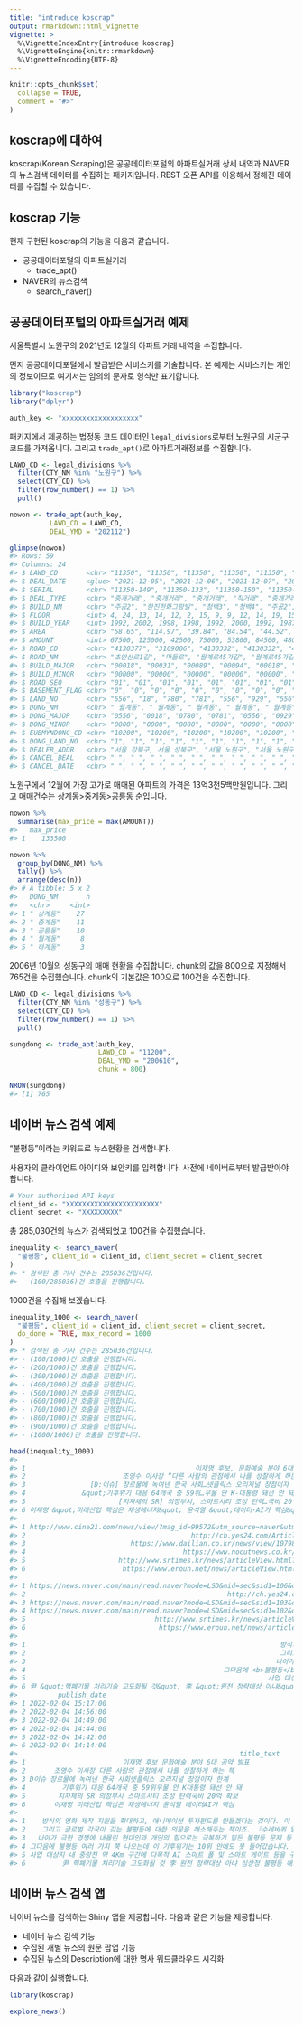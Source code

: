 ```yaml
---
title: "introduce koscrap"
output: rmarkdown::html_vignette
vignette: >
  %\VignetteIndexEntry{introduce koscrap}
  %\VignetteEngine{knitr::rmarkdown}
  %\VignetteEncoding{UTF-8}
---
```


```r
knitr::opts_chunk$set(
  collapse = TRUE,
  comment = "#>"
)
```

## koscrap에 대하여
koscrap(Korean Scraping)은 공공데이터포털의 아파트실거래 상세 내역과 NAVER의 뉴스검색 데이터를 수집하는 패키지입니다. REST 오픈 API를 이용해서 정해진 데이터를 수집할 수 있습니다.

## koscrap 기능
현재 구현된 koscrap의 기능을 다음과 같습니다.

* 공공데이터포털의 아파트실거래
  - trade_apt()
* NAVER의 뉴스검색 
  - search_naver()

## 공공데이터포털의 아파트실거래 예제
서울특별시 노원구의 2021년도 12월의 아파트 거래 내역을 수집합니다.

먼저 공공데이터포털에서 발급받은 서비스키를 기술합니다. 본 예제는 서비스키는 개인의 정보이므로 여기서는 임의의 문자로 형식만 표기합니다.

```r
library("koscrap")
library("dplyr")

auth_key <- "xxxxxxxxxxxxxxxxxxx"
```

패키지에서 제공하는 법정동 코드 데이터인 `legal_divisions`로부터 노원구의 시군구 코드를 가져옵니다. 그리고 `trade_apt()`로 아파트거래정보를 수집합니다.

```r
LAWD_CD <- legal_divisions %>% 
  filter(CTY_NM %in% "노원구") %>% 
  select(CTY_CD) %>% 
  filter(row_number() == 1) %>% 
  pull()

nowon <- trade_apt(auth_key, 
          LAWD_CD = LAWD_CD, 
          DEAL_YMD = "202112")

glimpse(nowon)
#> Rows: 59
#> Columns: 24
#> $ LAWD_CD       <chr> "11350", "11350", "11350", "11350", "11350", "11350", "1…
#> $ DEAL_DATE     <glue> "2021-12-05", "2021-12-06", "2021-12-07", "2021-12-10",…
#> $ SERIAL        <chr> "11350-149", "11350-133", "11350-150", "11350-151", "113…
#> $ DEAL_TYPE     <chr> "중개거래", "중개거래", "중개거래", "직거래", "중개거래"…
#> $ BUILD_NM      <chr> "주공2", "한진한화그랑빌", "청백3", "청백4", "주공2", "…
#> $ FLOOR         <int> 4, 24, 13, 14, 12, 2, 15, 9, 9, 12, 14, 19, 15, 8, 16, 1…
#> $ BUILD_YEAR    <int> 1992, 2002, 1998, 1998, 1992, 2000, 1992, 1987, 1994, 19…
#> $ AREA          <chr> "58.65", "114.97", "39.84", "84.54", "44.52", "84.98", "…
#> $ AMOUNT        <int> 67500, 125000, 42500, 75000, 53800, 84500, 48000, 73600,…
#> $ ROAD_CD       <chr> "4130377", "3109006", "4130332", "4130332", "4130377", "…
#> $ ROAD_NM       <chr> "초안산로1길", "마들로", "월계로45가길", "월계로45가길",…
#> $ BUILD_MAJOR   <chr> "00018", "00031", "00089", "00094", "00018", "00049", "0…
#> $ BUILD_MINOR   <chr> "00000", "00000", "00000", "00000", "00000", "00000", "0…
#> $ ROAD_SEQ      <chr> "01", "01", "01", "01", "01", "01", "01", "01", "01", "0…
#> $ BASEMENT_FLAG <chr> "0", "0", "0", "0", "0", "0", "0", "0", "0", "0", "0", "…
#> $ LAND_NO       <chr> "556", "18", "780", "781", "556", "929", "556", "12", "7…
#> $ DONG_NM       <chr> " 월계동", " 월계동", " 월계동", " 월계동", " 월계동", "…
#> $ DONG_MAJOR    <chr> "0556", "0018", "0780", "0781", "0556", "0929", "0556", …
#> $ DONG_MINOR    <chr> "0000", "0000", "0000", "0000", "0000", "0000", "0000", …
#> $ EUBMYNDONG_CD <chr> "10200", "10200", "10200", "10200", "10200", "10200", "1…
#> $ DONG_LAND_NO  <chr> "1", "1", "1", "1", "1", "1", "1", "1", "1", "1", "1", "…
#> $ DEALER_ADDR   <chr> "서울 강북구, 서울 성북구", "서울 노원구", "서울 노원구"…
#> $ CANCEL_DEAL   <chr> " ", " ", " ", " ", " ", " ", " ", " ", " ", " ", " ", "…
#> $ CANCEL_DATE   <chr> " ", " ", " ", " ", " ", " ", " ", " ", " ", " ", " ", "…
```

노원구에서 12월에 가장 고가로 매매된 아파트의 가격은 13억3천5백만원입니다. 그리고 매매건수는 상계동>중계동>공릉동 순입니다.

```r
nowon %>% 
  summarise(max_price = max(AMOUNT))
#>   max_price
#> 1    133500

nowon %>% 
  group_by(DONG_NM) %>% 
  tally() %>% 
  arrange(desc(n))
#> # A tibble: 5 x 2
#>   DONG_NM       n
#>   <chr>     <int>
#> 1 " 상계동"    27
#> 2 " 중계동"    11
#> 3 " 공릉동"    10
#> 4 " 월계동"     8
#> 5 " 하계동"     3
```
2006년 10월의 성동구의 매매 현황을 수집합니다. chunk의 값을 800으로 지정해서 765건을 수집했습니다. chunk의 기본값은 100으로 100건을 수집합니다.

```r
LAWD_CD <- legal_divisions %>% 
  filter(CTY_NM %in% "성동구") %>% 
  select(CTY_CD) %>% 
  filter(row_number() == 1) %>% 
  pull()

sungdong <- trade_apt(auth_key, 
                      LAWD_CD = "11200", 
                      DEAL_YMD = "200610",
                      chunk = 800)

NROW(sungdong)
#> [1] 765
```
  
## 네이버 뉴스 검색 예제
"불평등"이라는 키워드로 뉴스현황을 검색합니다.

사용자의 클라이언트 아이디와 보안키를 입력합니다. 사전에 네이버로부터 발급받아야 합니다.

```r
# Your authorized API keys
client_id <- "XXXXXXXXXXXXXXXXXXXXXXX"
client_secret <- "XXXXXXXXX"
```

총 285,030건의 뉴스가 검색되었고 100건을 수집했습니다.

```r
inequality <- search_naver(
  "불평등", client_id = client_id, client_secret = client_secret
)
#> * 검색된 총 기사 건수는 285036건입니다.
#> - (100/285036)건 호출을 진행합니다.
```

1000건을 수집해 보겠습니다.

```r
inequality_1000 <- search_naver(
  "불평등", client_id = client_id, client_secret = client_secret,
  do_done = TRUE, max_record = 1000
)
#> * 검색된 총 기사 건수는 285036건입니다.
#> - (100/1000)건 호출을 진행합니다.
#> - (200/1000)건 호출을 진행합니다.
#> - (300/1000)건 호출을 진행합니다.
#> - (400/1000)건 호출을 진행합니다.
#> - (500/1000)건 호출을 진행합니다.
#> - (600/1000)건 호출을 진행합니다.
#> - (700/1000)건 호출을 진행합니다.
#> - (800/1000)건 호출을 진행합니다.
#> - (900/1000)건 호출을 진행합니다.
#> - (1000/1000)건 호출을 진행합니다.
```

```r
head(inequality_1000)
#>                                                                               title
#> 1                                          이재명 후보, 문화예술 분야 6대 공약 발표
#> 2                        조영수 이사장 “다른 사람의 관점에서 나를 성찰하게 하는 책”
#> 3                [D:이슈] 장르물에 녹여낸 한국 사회…넷플릭스 오리지널 장점이자 한계
#> 4              &quot;기후위기 대응 64개국 중 59위…우물 안 K-대통령 돼선 안 돼&quot;
#> 5                       [지자체의 SR] 의정부시, 스마트시티 조성 탄력…국비 20억 확보
#> 6 이재명 &quot;미래산업 핵심은 재생에너지&quot; 윤석열 &quot;데이터·AI가 핵심&quot;
#>                                                                     originallink
#> 1 http://www.cine21.com/news/view/?mag_id=99572&utm_source=naver&utm_medium=news
#> 2                                         http://ch.yes24.com/Article/View/46942
#> 3                          https://www.dailian.co.kr/news/view/1079823/?sc=Naver
#> 4                                       https://www.nocutnews.co.kr/news/5700762
#> 5                       http://www.srtimes.kr/news/articleView.html?idxno=107666
#> 6                        https://www.eroun.net/news/articleView.html?idxno=27524
#>                                                                                      link
#> 1 https://news.naver.com/main/read.naver?mode=LSD&mid=sec&sid1=106&oid=140&aid=0000046515
#> 2                                                  http://ch.yes24.com/Article/View/46942
#> 3 https://news.naver.com/main/read.naver?mode=LSD&mid=sec&sid1=103&oid=119&aid=0002572721
#> 4 https://news.naver.com/main/read.naver?mode=LSD&mid=sec&sid1=102&oid=079&aid=0003604477
#> 5                                http://www.srtimes.kr/news/articleView.html?idxno=107666
#> 6                                 https://www.eroun.net/news/articleView.html?idxno=27524
#>                                                                                                                                                                                                                                                                         description
#> 1                                                               방식의 영화 제작 지원을 확대하고, 애니메이션 투자펀드를 만들겠다는 것이다. 이 후보는 대기업의 독과점, 계약 관계의 <b>불평등</b> 등을 시정해 문화예술 분야에 공정한 생태계를 조성할 수 있도록 노력하겠다고 강조했다.
#> 2                                                               그리고 글로벌 각국이 갖는 <b>불평등</b>에 대한 의문을 해소해주는 책이죠. 『수레바퀴 밑에서』 헤르만 헤세 저 수레바퀴 밑에서 헤르만 헤세 저 | 강태정 역 일신서적출판사 주인공 한스의 방황과 고뇌가 고등학생 시절... 
#> 3                                                              나아가 극한 경쟁에 내몰린 현대인과 개인의 힘으로는 극복하기 힘든 <b>불평등</b> 문제 등 작품에 녹아있는 메시지도 ‘오징어 게임’을 한층 새로운 데스 게임 드라마로 보이게 했다. 그러나 국내 시청자들은 ‘오징어 게임’... 
#> 4                                                 그다음에 <b>불평등</b> 여러 가지 쭉 나오는데 이 기후위기는 10위 안에도 못 들어갔습니다. ◇이윤상&gt; 기후위기가... 물론 부동산, 일자리, <b>불평등</b> 모두 중요하지만 기후위기는 모든 인류를 다 끝내는 거 아닙니까 그래서 이런... 
#> 5                                                            사업 대상지 내 중랑천 약 4Km 구간에 다목적 AI 스마트 폴 및 스마트 게이트 등을 구축해 사물인터넷과 스마트 정보 체계를 연동하고 홍수 등 재난 위험 상황에 대한 즉각 대응체계 마련 및 정보 서비스 <b>불평등</b> 환경을... 
#> 6 尹 &quot;핵폐기물 처리기술 고도화될 것&quot; 李 &quot;원전 정략대상 아냐&quot; 심상정 &quot;<b>불평등</b> 해소·녹색전환&quot; 안철수... 沈 &quot;<b>불평등</b> 해소·녹색전환&quot; 安 &quot;과학기술 주권국가&quot; 강조 토론 중에는 각 후보의 일자리·성장 방안에 대한 철학도... 
#>          publish_date
#> 1 2022-02-04 15:17:00
#> 2 2022-02-04 14:56:00
#> 3 2022-02-04 14:49:00
#> 4 2022-02-04 14:44:00
#> 5 2022-02-04 14:42:00
#> 6 2022-02-04 14:14:00
#>                                                       title_text
#> 1                        이재명 후보 문화예술 분야 6대 공약 발표
#> 2       조영수 이사장 다른 사람의 관점에서 나를 성찰하게 하는 책
#> 3 D이슈 장르물에 녹여낸 한국 사회넷플릭스 오리지널 장점이자 한계
#> 4         기후위기 대응 64개국 중 59위우물 안 K대통령 돼선 안 돼
#> 5        지자체의 SR 의정부시 스마트시티 조성 탄력국비 20억 확보
#> 6       이재명 미래산업 핵심은 재생에너지 윤석열 데이터AI가 핵심
#>                                                                                                                                                                                                  description_text
#> 1    방식의 영화 제작 지원을 확대하고, 애니메이션 투자펀드를 만들겠다는 것이다. 이 후보는 대기업의 독과점, 계약 관계의 불평등 등을 시정해 문화예술 분야에 공정한 생태계를 조성할 수 있도록 노력하겠다고 강조했다.
#> 2    그리고 글로벌 각국이 갖는 불평등에 대한 의문을 해소해주는 책이죠. 『수레바퀴 밑에서』 헤르만 헤세 저 수레바퀴 밑에서 헤르만 헤세 저 | 강태정 역 일신서적출판사 주인공 한스의 방황과 고뇌가 고등학생 시절... 
#> 3   나아가 극한 경쟁에 내몰린 현대인과 개인의 힘으로는 극복하기 힘든 불평등 문제 등 작품에 녹아있는 메시지도 ‘오징어 게임’을 한층 새로운 데스 게임 드라마로 보이게 했다. 그러나 국내 시청자들은 ‘오징어 게임’... 
#> 4 그다음에 불평등 여러 가지 쭉 나오는데 이 기후위기는 10위 안에도 못 들어갔습니다. ◇이윤상 기후위기가... 물론 부동산, 일자리, 불평등 모두 중요하지만 기후위기는 모든 인류를 다 끝내는 거 아닙니까 그래서 이런... 
#> 5 사업 대상지 내 중랑천 약 4Km 구간에 다목적 AI 스마트 폴 및 스마트 게이트 등을 구축해 사물인터넷과 스마트 정보 체계를 연동하고 홍수 등 재난 위험 상황에 대한 즉각 대응체계 마련 및 정보 서비스 불평등 환경을... 
#> 6         尹 핵폐기물 처리기술 고도화될 것 李 원전 정략대상 아냐 심상정 불평등 해소·녹색전환 안철수... 沈 불평등 해소·녹색전환 安 과학기술 주권국가 강조 토론 중에는 각 후보의 일자리·성장 방안에 대한 철학도...
```

## 네이버 뉴스 검색 앱

네이버 뉴스를 검색하는 Shiny 앱을 제공합니다. 다음과 같은 기능을 제공합니다.

- 네이버 뉴스 검색 기능
- 수집된 개별 뉴스의 원문 팝업 기능
- 수집된 뉴스의 Description에 대한 명사 워드클라우드 시각화

다음과 같이 실행합니다.

```r
library(koscrap)

explore_news()
```

